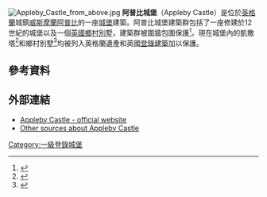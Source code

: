 [[File:Appleby_Castle_from_above.jpg|thumb]]
'''阿普比城堡'''（Appleby Castle）是位於[[英格蘭|英格蘭]]城鎮[[威斯摩蘭阿普比|威斯摩蘭阿普比]]的一座[[城堡|城堡]]建築。阿普比城堡建築群包括了一座修建於12世紀的城堡以及一個[[英國鄉村別墅|英國鄉村別墅]]，建築群被圍牆包圍保護<ref name=vc>{{citation |url=http://www.visitcumbria.com/pen/appbcas.htm |title=Appleby Castle |accessdate=2007-11-30 |publisher=Visit Cumbria |deadurl=yes |archiveurl=https://web.archive.org/web/20080107183214/http://www.visitcumbria.com/pen/appbcas.htm |archivedate=2008-01-07 }}</ref>。現在城堡內的凱撒塔<ref name=ct>{{NHLE |num= 1145604|desc= Caesar's tower at Appleby Castle|access-date= 21 March 2015}}</ref>和鄉村別墅<ref name=images>{{NHLE |num= 1137815|desc= Main Building of Appleby Castle|access-date= 21 March 2015|fewer-links=yes}}</ref>均被列入英格蘭遺產和英國[[登錄建築|登錄建築]]加以保護。
==參考資料==
{{Reflist}}
==外部連結==
{{Commons category|Appleby Castle}}
*[http://www.applebycastle.co.uk Appleby Castle - official website]
*[http://www.gatehouse-gazetteer.info/English%20sites/298.html Other sources about Appleby Castle]
{{coord|54.57423|N|2.48878|W|region:GB_source:enwiki-osgb36(NY685200)|display=title}}<!-- Note: WGS84 lat/long, converted from OSGB36 grid ref -->
[[Category:一級登錄城堡|Category:一級登錄城堡]]